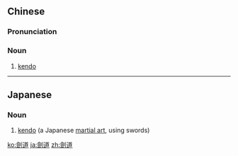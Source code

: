{{also|剑道}}
==Chinese==
{{zh-forms|s=剑道}}

===Pronunciation===
{{zh-pron
|m=jiàndào
|c=gim3 dou6
|mn=kiàm-tō
|cat=n
}}

===Noun===
{{zh-noun}}

# [[kendo]]

----

==Japanese==
{{ja-kanjitab|けん|どう|yomi=o}}

===Noun===
{{ja-noun|けんどう|shin=剣道}}

# [[kendo]] (a Japanese [[martial art]], using swords)

[[ko:劍道]]
[[ja:劍道]]
[[zh:劍道]]